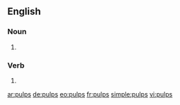 ==English==

===Noun===
{{head|en|plural}}

# {{plural of|pulp|lang=en|nocat=1}}

===Verb===
{{head|en}}

# {{en-third-person singular of|pulp}}

[[ar:pulps]]
[[de:pulps]]
[[eo:pulps]]
[[fr:pulps]]
[[simple:pulps]]
[[vi:pulps]]